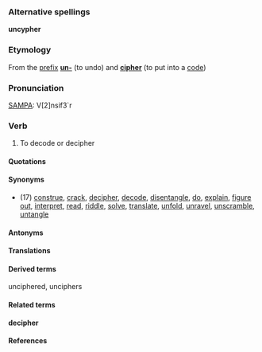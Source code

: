 ===Alternative spellings===

'''uncypher'''

===Etymology===

From the [[prefix]] '''[[un-]]''' (to undo) and '''[[cipher]]''' (to put into a [[code]])

===Pronunciation===

[[SAMPA]]: V[2]nsif3`r

===Verb===

#To decode or decipher

====Quotations====

====Synonyms====

* (17) [[construe]], [[crack]], [[decipher]], [[decode]], [[disentangle]], [[do]], [[explain]], [[figure out]], [[interpret]], [[read]], [[riddle]], [[solve]], [[translate]], [[unfold]], [[unravel]], [[unscramble]], [[untangle]]

====Antonyms====

====Translations====

====Derived terms====

unciphered, unciphers

====Related terms====

'''decipher'''

====References====